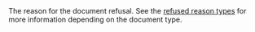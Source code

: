   
<ParamField body="RefusedReasonType" type="string">     
The reason for the document refusal. See the <a href="/guides/users/verification/documents/submission/refusals">refused reason types</a> for more information depending on the document type.
</ParamField>